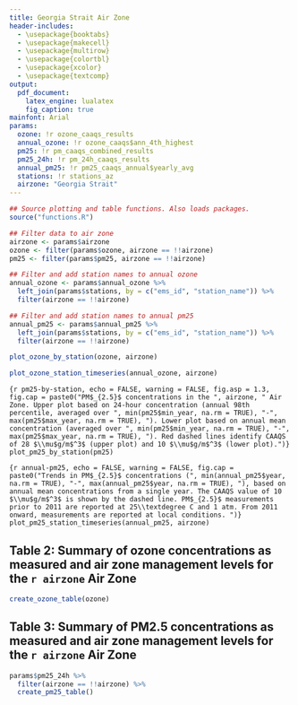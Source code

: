 ```yaml
---
title: Georgia Strait Air Zone
header-includes:
  - \usepackage{booktabs}
  - \usepackage{makecell}
  - \usepackage{multirow}
  - \usepackage{colortbl}
  - \usepackage{xcolor}
  - \usepackage{textcomp}
output:
  pdf_document:
    latex_engine: lualatex
    fig_caption: true
mainfont: Arial
params:
  ozone: !r ozone_caaqs_results
  annual_ozone: !r ozone_caaqs$ann_4th_highest
  pm25: !r pm_caaqs_combined_results
  pm25_24h: !r pm_24h_caaqs_results
  annual_pm25: !r pm25_caaqs_annual$yearly_avg
  stations: !r stations_az
  airzone: "Georgia Strait"
---
```


```r
## Source plotting and table functions. Also loads packages.
source("functions.R")

## Filter data to air zone
airzone <- params$airzone
ozone <- filter(params$ozone, airzone == !!airzone)
pm25 <- filter(params$pm25, airzone == !!airzone)

## Filter and add station names to annual ozone
annual_ozone <- params$annual_ozone %>%
  left_join(params$stations, by = c("ems_id", "station_name")) %>%
  filter(airzone == !!airzone)

## Filter and add station names to annual pm25
annual_pm25 <- params$annual_pm25 %>%
  left_join(params$stations, by = c("ems_id", "station_name")) %>%
  filter(airzone == !!airzone)  
```

<!-- Ozone by station -->

```r
plot_ozone_by_station(ozone, airzone)
```

<!-- Annual trends in ozone concentrations -->

```r

plot_ozone_station_timeseries(annual_ozone, airzone)
```

<!-- PM2.5 by station -->

```{r pm25-by-station, echo = FALSE, warning = FALSE, fig.asp = 1.3, fig.cap = paste0("PM$_{2.5}$ concentrations in the ", airzone, " Air Zone. Upper plot based on 24-hour concentration (annual 98th percentile, averaged over ", min(pm25$min_year, na.rm = TRUE), "-", max(pm25$max_year, na.rm = TRUE), "). Lower plot based on annual mean concentration (averaged over ", min(pm25$min_year, na.rm = TRUE), "-", max(pm25$max_year, na.rm = TRUE), "). Red dashed lines identify CAAQS of 28 $\\mu$g/m$^3$ (upper plot) and 10 $\\mu$g/m$^3$ (lower plot).")}
plot_pm25_by_station(pm25)
```

<!-- PM Annual trends in PM 2.5 -->

```{r annual-pm25, echo = FALSE, warning = FALSE, fig.cap = paste0("Trends in PM$_{2.5}$ concentrations (", min(annual_pm25$year, na.rm = TRUE), "-", max(annual_pm25$year, na.rm = TRUE), "), based on annual mean concentrations from a single year. The CAAQS value of 10 $\\mu$g/m$^3$ is shown by the dashed line. PM$_{2.5}$ measurements prior to 2011 are reported at 25\\textdegree C and 1 atm. From 2011 onward, measurements are reported at local conditions. ")}
plot_pm25_station_timeseries(annual_pm25, airzone)
```

## Table 2:  Summary of ozone concentrations as measured and air zone management levels for the `r airzone` Air Zone

```r
create_ozone_table(ozone)
```

## Table 3: Summary of PM2.5 concentrations as measured and air zone management levels for the `r airzone` Air Zone

```r
params$pm25_24h %>%
  filter(airzone == !!airzone) %>%
  create_pm25_table()
```
